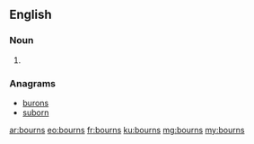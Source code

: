 ==English==

===Noun===
{{head|en}}

# {{plural of|bourn}}

===Anagrams===
* [[burons#English|burons]]
* [[suborn#English|suborn]]

[[ar:bourns]]
[[eo:bourns]]
[[fr:bourns]]
[[ku:bourns]]
[[mg:bourns]]
[[my:bourns]]